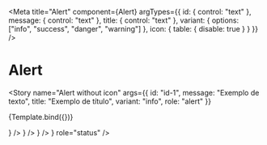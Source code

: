 


<Meta
  title="Alert"
  component={Alert}
  argTypes={{
    id: {
      control: "text"
    },
    message: {
      control: "text"
    },
    title: {
      control: "text"
    },
    variant: {
      options: ["info", "success", "danger", "warning"]
    },
    icon: {
      table: {
        disable: true
      }
    }
  }}
/>

# Alert

<Story
  name="Alert without icon"
  args={{
    id: "id-1",
    message: "Exemplo de texto",
    title: "Exemplo de título",
    variant: "info",
    role: "alert"
  }}
>
  {Template.bind({})}
</Story>

<Story name="Alert with icon">
  <Box css={{ marginBottom: "$8" }}>
    <Alert
      id="id-2"
      message="Texto de exemplo"
      variant="info"
      role="status"
      icon={<Icon name="currency" size="normal" color="$info700" />}
    />
  </Box>
  <Box css={{ marginBottom: "$8" }}>
    <Alert
      id="id-3"
      message="Texto de exemplo"
      variant="success"
      role="status"
      icon={<Icon name="currency" size="normal" color="$success700" />}
    />
  </Box>
  <Box css={{ marginBottom: "$8" }}>
    <Alert
      id="id-4"
      message="Texto de exemplo"
      variant="warning"
      role="status"
      icon={<Icon name="currency" size="normal" color="$warning700" />}
    />
  </Box>
  <Box css={{ marginBottom: "$8" }}>
    <Alert
      id="id-5"
      title="Exemplo"
      message="Texto de exemplo"
      variant="danger"
      icon={<Icon name="currency" size="normal" color="$danger700" />}
      role="status"
    />
  </Box>
</Story>
